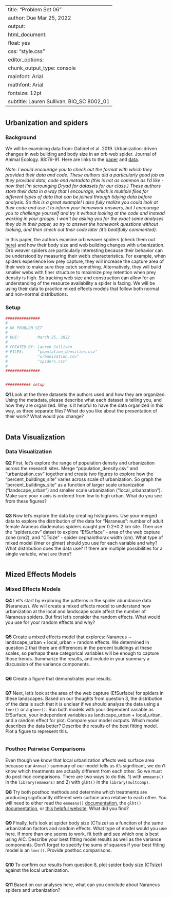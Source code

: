 
---
title: "Problem Set 06"
author: Due Mar 25, 2022
output: 
  html_document:
    float: yes
    css: "style.css"    
editor_options: 
  chunk_output_type: console
mainfont: Arial
mathfont: Arial
fontsize: 12pt
subtitle: Lauren Sullivan, BIO_SC 8002_01
---


# {.tabset .tabset-pills .tabset-fade}

## Urbanization and spiders

### Background

We will be examining data from: Dahirel et al. 2019. Urbanization-driven changes in web building and body size in an orb web spider. Journal of Animal Ecology. 88:79-91. Here are links to the [paper](https://besjournals.onlinelibrary.wiley.com/doi/epdf/10.1111/1365-2656.12909) and  [data](https://datadryad.org/stash/dataset/doi:10.5061/dryad.j886dg0). 

*Note: I would encourage you to check out the format with which they provided their data and code.  These authors did a particularly good job as they provided data, code and metadata (this is not as common as I'd like - now that I'm scrounging Dryad for datasets for our class.) These authors store their data in a way that I encourage, which is multiple files for different types of data that can be joined through tidying data before analysis.  So this is a great example!  I also fully realize you could look at their code and use it to inform your homework answers, but I encourage you to challenge yourself and try it without looking at the code and instead working in your groups. I won't be asking you for the exact same analyses they do in their paper, so try to answer the homework questions without looking, and then check out their code later (it's beatifully commented).*

In this paper, the authors examine orb weaver spiders (check them out [here](https://en.wikipedia.org/wiki/Araneus_diadematus)) and how their body size and web building changes with urbanization. Orb weaver spiders are particularly interesting because their behavior can be understood by measuring their web's characteristics.  For example, when spiders experience low prey capture, they will increase the capture area of their web to make sure they catch something. Alternatively, they will build smaller webs with finer structure to maximize prey retention when prey density is high. So tracking web size and construction can allow for an understanding of the resource availability a spider is facing. We will be using their data to practice mixed effects models that follow both normal and non-normal distributions.


### Setup

```r

###############
#
# 06 PROBLEM SET
# 
# DUE:        March 25, 2022
# 
# CREATED BY: Lauren Sullivan
# FILES:      "population_densities.csv"
#             "urbanization.csv"
#             "spiders.csv"
#
###############


########### setup

```



**Q1** Look at the three datasets the authors used and how they are organized. Using the metadata, please describe what each dataset is telling you, and how they are organized.  Why is it helpful to have the data organized in this way, as three separate files? What do you like about the presentation of their work?  What would you change?

```r


```

## Data Visualization

### Data Visualization

**Q2** First, let's explore the range of population density and urbanization across the research sites. Merge "population_density.csv" and "urbanization.csv" together and create two figures to explore how the "percent_buildings_site" varies across scale of urbanization. So graph the "percent_buildings_site" as a function of larger scale urbanization ("landscape_urban") and smaller scale urbanization ("local_urbanzation"). Make sure your x axis is ordered from low to high urban. What do you see from these figures?

```r

```

**Q3**  Now let's explore the data by creating histograms. Use your merged data to explore the distribution of the data for "Naraneus": number of adult female Araneus diadematus spiders caught per 0.2*0.2 km site. Then use the "spiders.csv" datset to explore "EfSurface" - area of the web capture zone (cm2), and "CTsize" - spider cephalothorax width (cm).  What type of mixed model (lmer or glmer) should you use for each variable and why? What distribution does the data use?  If there are multiple possibilities for a single variable, what are there?

```r



```

## Mized Effects Models

### Mixed Effects Models

**Q4** Let's start by exploring the patterns in the spider abundance data (Naraneus). We will create a mixed effects model to understand how urbanization at the local and landscape scale affect the number of Naraneus spiders. But first let's consider the random effects.  What would you use for your random effects and why?

```r


```

**Q5** Create a mixed effects model that explores: Naraneus $\sim$ landscape_urban + local_urban + random effects. We determined in question 2 that there are differences in the percent buildings at these scales, so perhaps these categorical variables will be enough to capture those trends. Summarize the results, and include in your summary a discussion of the variance components.

```r


```

**Q6** Create a figure that demonstrates your results.

```r


```


**Q7** Next, let's look at the area of the web capture (EfSurface) for spiders in these landscapes. Based on our thoughts from question 3, the distribution of the data is such that it is unclear if we should analyze the data using a `lmer()` or a `glmer()`. Run both models with your dependent variable as EfSurface, your independent variables as landscape_urban + local_urban, and a random effect for plot. Compare your model outputs. Which model describes the data better? Describe the results of the best fitting model.  Plot a figure to represent this.

```r



```

### Posthoc Pairwise Comparisons 

Even though we know that local urbanization affects web surface area because our `Anova()` summary of our model tells us it's significant, we don't know which treatments are actually different from each other.  So we must do post-hoc comparisons. There are two ways to do this.  1) with `emmeans()` in the `library(emmeans)` and 2) with `glht()` in the `library(multcomp)`.  

**Q8** Try both posthoc methods and determine which treatments are producing signficantly different web surface area relative to each other.  You will need to either read the `emmeans()` [documentation](https://www.rdocumentation.org/packages/emmeans/versions/1.7.2/topics/emmeans?), the `glht()` [documentation](https://www.rdocumentation.org/packages/multcomp/versions/1.4-18/topics/glht), or [this helpful website](https://biostats.w.uib.no/post-hoc-tests-multiple-comparisons-in-linear-mixed-effect-models/).  What did you find?

```r

```


**Q9** Finally, let's look at spider body size (CTsize) as a funciton of the same urbanization factors and random effects. What type of model would you use here.  If more than one seems to work, fit both and see which one is best using AIC. Describe your best fitting model results as well as the variance components. Don't forget to specify the sums of squares if your best fitting model is an `lmer()`.  Provide posthoc comparisons.

```r


```

**Q10** To confirm our results from question 8, plot spider body size (CTsize) against the local urbanization.

```r


```


**Q11** Based on our analyses here, what can you conclude about Naraneus spiders and urbanization?

```r



```
